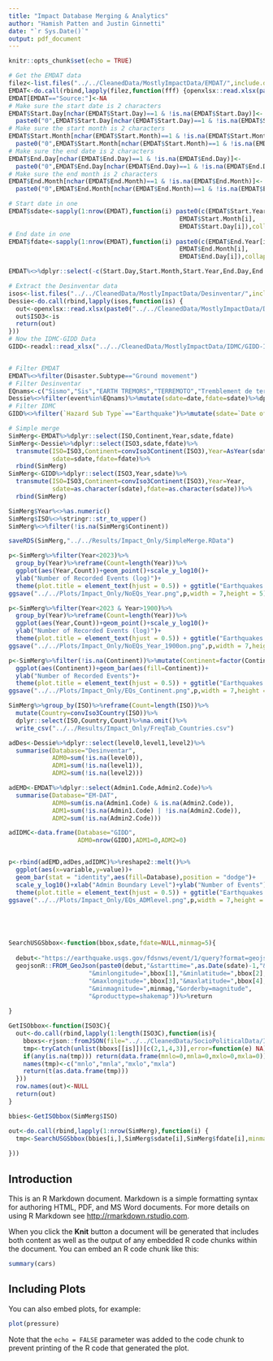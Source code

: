 ```yaml
---
title: "Impact Database Merging & Analytics"
author: "Hamish Patten and Justin Ginnetti"
date: "`r Sys.Date()`"
output: pdf_document
---
```


```r

knitr::opts_chunk$set(echo = TRUE)

# Get the EMDAT data
filez<-list.files("../../CleanedData/MostlyImpactData/EMDAT/",include.dirs = T,all.files = T,recursive = T,ignore.case = T)
EMDAT<-do.call(rbind,lapply(filez,function(fff) {openxlsx::read.xlsx(paste0("../../CleanedData/MostlyImpactData/EMDAT/",fff),startRow = 7)}))
EMDAT[EMDAT=="Source:"]<-NA
# Make sure the start date is 2 characters
EMDAT$Start.Day[nchar(EMDAT$Start.Day)==1 & !is.na(EMDAT$Start.Day)]<-
  paste0("0",EMDAT$Start.Day[nchar(EMDAT$Start.Day)==1 & !is.na(EMDAT$Start.Day)])
# Make sure the start month is 2 characters
EMDAT$Start.Month[nchar(EMDAT$Start.Month)==1 & !is.na(EMDAT$Start.Month)]<-
  paste0("0",EMDAT$Start.Month[nchar(EMDAT$Start.Month)==1 & !is.na(EMDAT$Start.Month)])
# Make sure the end date is 2 characters
EMDAT$End.Day[nchar(EMDAT$End.Day)==1 & !is.na(EMDAT$End.Day)]<-
  paste0("0",EMDAT$End.Day[nchar(EMDAT$End.Day)==1 & !is.na(EMDAT$End.Day)])
# Make sure the end month is 2 characters
EMDAT$End.Month[nchar(EMDAT$End.Month)==1 & !is.na(EMDAT$End.Month)]<-
  paste0("0",EMDAT$End.Month[nchar(EMDAT$End.Month)==1 & !is.na(EMDAT$End.Month)])

# Start date in one
EMDAT$sdate<-sapply(1:nrow(EMDAT),function(i) paste0(c(EMDAT$Start.Year[i],
                                               EMDAT$Start.Month[i],
                                               EMDAT$Start.Day[i]),collapse = "-"),simplify = T)
# End date in one
EMDAT$fdate<-sapply(1:nrow(EMDAT),function(i) paste0(c(EMDAT$End.Year[i],
                                               EMDAT$End.Month[i],
                                               EMDAT$End.Day[i]),collapse = "-"),simplify = T)

EMDAT%<>%dplyr::select(-c(Start.Day,Start.Month,Start.Year,End.Day,End.Month,End.Year))

# Extract the Desinventar data
isos<-list.files("../../CleanedData/MostlyImpactData/Desinventar/",include.dirs = T,all.files = T,recursive = T,ignore.case = T); isos<-isos[!grepl(".xlsx",isos)]
Dessie<-do.call(rbind,lapply(isos,function(is) {
  out<-openxlsx::read.xlsx(paste0("../../CleanedData/MostlyImpactData/Desinventar/",is,"/",is,".xlsx"))
  out$ISO3<-is
  return(out)
}))
# Now the IDMC-GIDD Data
GIDD<-readxl::read_xlsx("../../CleanedData/MostlyImpactData/IDMC/GIDD-IDMC.xlsx")


# Filter EMDAT
EMDAT%<>%filter(Disaster.Subtype=="Ground movement")
# Filter Desinventar
EQnams<-c("Sismo","Sis","EARTH TREMORS","TERREMOTO","Tremblement de terre","TREMBLEMENT DE TERRE","Earthquake","EARTHQUAKE","GROUND VIBRATIO")
Dessie%<>%filter(event%in%EQnams)%>%mutate(sdate=date,fdate=sdate)%>%dplyr::select(-date)
# Filter IDMC
GIDD%<>%filter(`Hazard Sub Type`=="Earthquake")%>%mutate(sdate=`Date of Event (start)`)%>%dplyr::select(-`Date of Event (start)`)

# Simple merge
SimMerg<-EMDAT%>%dplyr::select(ISO,Continent,Year,sdate,fdate)
SimMerg<-Dessie%>%dplyr::select(ISO3,sdate,fdate)%>%
  transmute(ISO=ISO3,Continent=convIso3Continent(ISO3),Year=AsYear(sdate),
            sdate=sdate,fdate=fdate)%>%
  rbind(SimMerg)
SimMerg<-GIDD%>%dplyr::select(ISO3,Year,sdate)%>%
  transmute(ISO=ISO3,Continent=convIso3Continent(ISO3),Year=Year,
            sdate=as.character(sdate),fdate=as.character(sdate))%>%
  rbind(SimMerg)

SimMerg$Year%<>%as.numeric()
SimMerg$ISO%<>%stringr::str_to_upper()
SimMerg%<>%filter(!is.na(SimMerg$Continent))

saveRDS(SimMerg,"../../Results/Impact_Only/SimpleMerge.RData")

p<-SimMerg%>%filter(Year<2023)%>%
  group_by(Year)%>%reframe(Count=length(Year))%>%
  ggplot(aes(Year,Count))+geom_point()+scale_y_log10()+
  ylab("Number of Recorded Events (log)")+
  theme(plot.title = element_text(hjust = 0.5)) + ggtitle("Earthquakes Only");p
ggsave("../../Plots/Impact_Only/NoEQs_Year.png",p,width = 7,height = 5)

p<-SimMerg%>%filter(Year<2023 & Year>1900)%>%
  group_by(Year)%>%reframe(Count=length(Year))%>%
  ggplot(aes(Year,Count))+geom_point()+scale_y_log10()+
  ylab("Number of Recorded Events (log)")+
  theme(plot.title = element_text(hjust = 0.5)) + ggtitle("Earthquakes Only");p
ggsave("../../Plots/Impact_Only/NoEQs_Year_1900on.png",p,width = 7,height = 5)

p<-SimMerg%>%filter(!is.na(Continent))%>%mutate(Continent=factor(Continent))%>%
  ggplot(aes(Continent))+geom_bar(aes(fill=Continent))+
  ylab("Number of Recorded Events")+
  theme(plot.title = element_text(hjust = 0.5)) + ggtitle("Earthquakes Only");p
ggsave("../../Plots/Impact_Only/EQs_Continent.png",p,width = 7,height = 5)

SimMerg%>%group_by(ISO)%>%reframe(Count=length(ISO))%>%
  mutate(Country=convIso3Country(ISO))%>%
  dplyr::select(ISO,Country,Count)%>%na.omit()%>%
  write_csv("../../Results/Impact_Only/FreqTab_Countries.csv")

adDes<-Dessie%>%dplyr::select(level0,level1,level2)%>%
  summarise(Database="Desinventar",
            ADM0=sum(!is.na(level0)),
            ADM1=sum(!is.na(level1)),
            ADM2=sum(!is.na(level2)))

adEMD<-EMDAT%>%dplyr::select(Admin1.Code,Admin2.Code)%>%
  summarise(Database="EM-DAT",
            ADM0=sum(is.na(Admin1.Code) & is.na(Admin2.Code)),
            ADM1=sum(!is.na(Admin1.Code) | !is.na(Admin2.Code)),
            ADM2=sum(!is.na(Admin2.Code)))

adIDMC<-data.frame(Database="GIDD",
                   ADM0=nrow(GIDD),ADM1=0,ADM2=0)


p<-rbind(adEMD,adDes,adIDMC)%>%reshape2::melt()%>%
  ggplot(aes(x=variable,y=value))+
  geom_bar(stat = "identity",aes(fill=Database),position = "dodge")+
  scale_y_log10()+xlab("Admin Boundary Level")+ylab("Number of Events")+ylim(c(0,7000))+
  theme(plot.title = element_text(hjust = 0.5)) + ggtitle("Earthquakes Only");p
ggsave("../../Plots/Impact_Only/EQs_ADMlevel.png",p,width = 7,height = 5)





SearchUSGSbbox<-function(bbox,sdate,fdate=NULL,minmag=5){
  
  debut<-"https://earthquake.usgs.gov/fdsnws/event/1/query?format=geojson"
  geojsonR::FROM_GeoJson(paste0(debut,"&starttime=",as.Date(sdate)-1,"&endtime=",as.Date(fdate),
                      "&minlongitude=",bbox[1],"&minlatitude=",bbox[2],
                      "&maxlongitude=",bbox[3],"&maxlatitude=",bbox[4],
                      "&minmagnitude=",minmag,"&orderby=magnitude",
                      "&producttype=shakemap"))%>%return
  
}

GetISObbox<-function(ISO3C){
  out<-do.call(rbind,lapply(1:length(ISO3C),function(is){
    bboxs<-rjson::fromJSON(file="../../CleanedData/SocioPoliticalData/ISO_BBOX.json")
    tmp<-tryCatch(unlist(bboxs[[is]])[c(2,1,4,3)],error=function(e) NA)
    if(any(is.na(tmp))) return(data.frame(mnlo=0,mnla=0,mxlo=0,mxla=0))
    names(tmp)<-c("mnlo","mnla","mxlo","mxla")
    return(t(as.data.frame(tmp)))
  }))
  row.names(out)<-NULL
  return(out)
}

bbies<-GetISObbox(SimMerg$ISO)

out<-do.call(rbind,lapply(1:nrow(SimMerg),function(i) {
  tmp<-SearchUSGSbbox(bbies[i,],SimMerg$sdate[i],SimMerg$fdate[i],minmag=5)
  
}))


```

## Introduction

This is an R Markdown document. Markdown is a simple formatting syntax for authoring HTML, PDF, and MS Word documents. For more details on using R Markdown see <http://rmarkdown.rstudio.com>.

When you click the **Knit** button a document will be generated that includes both content as well as the output of any embedded R code chunks within the document. You can embed an R code chunk like this:

```r
summary(cars)
```

## Including Plots

You can also embed plots, for example:

```r
plot(pressure)
```

Note that the `echo = FALSE` parameter was added to the code chunk to prevent printing of the R code that generated the plot.
